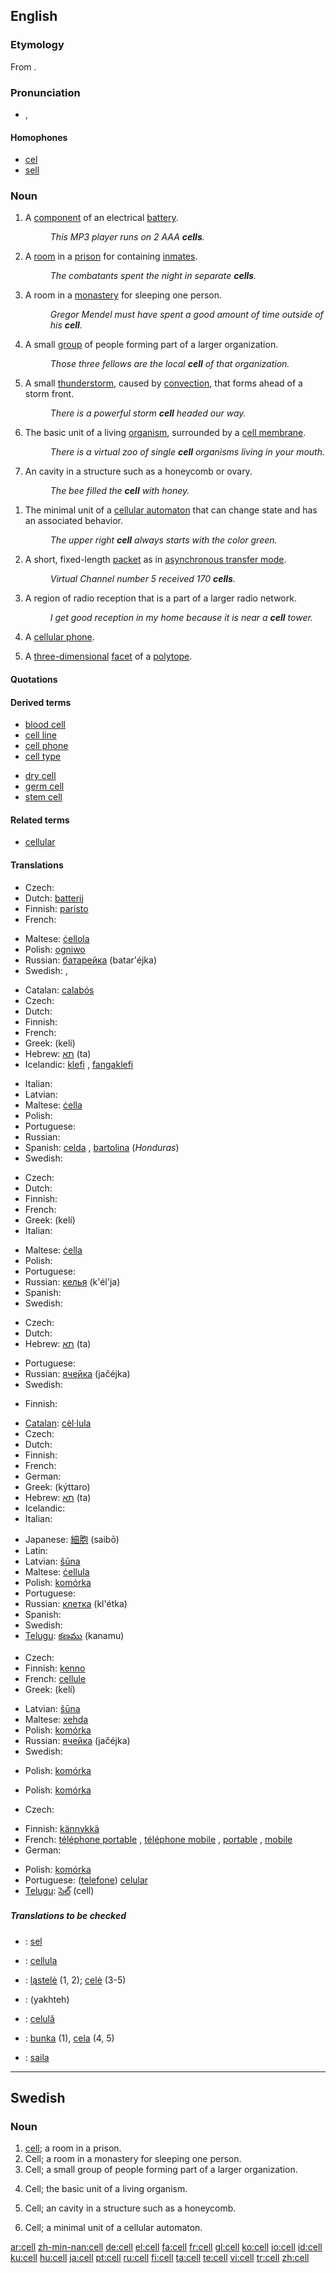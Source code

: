 ==English==

===Etymology===
From {{L.}} {{term|cella|lang=la}}.

===Pronunciation===
*{{IPA|/sɛl/}}, {{SAMPA|/sEl/}}

====Homophones====
*[[cel]]
*[[sell]]

===Noun===
{{en-noun}}
{{wikipedia}}

# A [[component]] of an electrical [[battery]].
#: ''This MP3 player runs on 2 AAA '''cells'''.''
# A [[room]] in a [[prison]] for containing [[inmate]]s.
#: ''The combatants spent the night in separate '''cells'''.''
# A room in a [[monastery]] for sleeping one person.
#: ''Gregor Mendel must have spent a good amount of time outside of his '''cell'''.''
# A small [[group]] of people forming part of a larger organization.
#: ''Those three fellows are the local '''cell''' of that organization.''
# {{meteorology}} A small [[thunderstorm]], caused by [[convection]], that forms ahead of a storm front.
#: ''There is a powerful storm '''cell''' headed our way.''
#{{cytology}} The basic unit of a living [[organism]], surrounded by a [[cell membrane]].
#: ''There is a virtual zoo of single '''cell''' organisms living in your mouth.''
#{{biology}} An cavity in a structure such as a honeycomb or ovary.
#: ''The bee filled the '''cell''' with honey.''
<!--this is a proper noun sense, and is encyclopedic
#{{biology}} the title of a [[scientific journal]] published by [[Wikipedia:Elsevier|Elsevier]]
#: ''It was published in'' ''' Cell'''. ''-->
#{{computing}} The minimal unit of a [[cellular automaton]] that can change state and has an associated behavior.
#: ''The upper right '''cell''' always starts with the color green.''
#{{communication}} A short, fixed-length [[packet]] as in [[Wikipedia:Asynchronous Transfer Mode|asynchronous transfer mode]].
#: ''Virtual Channel number 5 received 170 '''cells'''.''
#{{communication}} A region of radio reception that is a part of a larger radio network.
#: ''I get good reception in my home because it is near a '''cell''' tower.''
#{{context|US|informal}} A [[cellular phone]].
#{{geometry}} A [[three-dimensional]] [[facet]] of a [[polytope]].

====Quotations====
{{seeCites}}

====Derived terms====
{{rel-top|terms derived from "cell"}}
*[[blood cell]]
*[[cell line]]
*[[cell phone]]
*[[cell type]]
{{rel-mid}}
*[[dry cell]]
*[[germ cell]]
*[[stem cell]]
{{rel-bottom}}

====Related terms====
*[[cellular]]

====Translations====
{{trans-top|component of an electrical battery}}
* Czech: {{t-|cs|článek|m}}
* Dutch: [[batterij]] {{f}}
* Finnish: [[paristo]]
* French: {{t+|fr|pile|f}}
{{trans-mid}}
* Maltese: [[ċellola]] {{f}}
* Polish: [[ogniwo]] {{n}}
* Russian: [[батарейка]] (batar'éjka) {{f}}
* Swedish: {{t-|sv|cell|c}}, {{t+|sv|element|n}}
{{trans-bottom}}

{{trans-top|room in a prison for containing inmates}}
* Catalan: [[calabós]] {{m}}
* Czech: {{t-|cs|cela|f}}
* Dutch: {{t+|nl|cel|f}}
* Finnish: {{t-|fi|selli}}
* French: {{t+|fr|cellule|f}}
* Greek: {{t|el|κελί|n|sc=Grek}} (kelí)
* Hebrew: [[תא]] (ta) {{m}}
* Icelandic: [[klefi]] {{m}}, [[fangaklefi]] {{m}}
{{trans-mid}}
* Italian: {{t+|it|cella|f}}
* Latvian: {{t-|lv|kamera|f|xs=Latvian}}
* Maltese: [[ċella]] {{f}}
* Polish: {{t-|pl|cela|f}}
* Portuguese: {{t+|pt|cela|f}}
* Russian: {{t+|ru|камера|f|tr=kám'era|sc=Cyrl}}
* Spanish: [[celda]] {{f}}, [[bartolina]] {{f}} (''Honduras'')
* Swedish: {{t-|sv|cell|c}}
{{trans-bottom}}

{{trans-top|room in a monastery for sleeping one person}}
* Czech: {{t-|cs|cela|f}}
* Dutch: {{t+|nl|cel|f}}
* Finnish: {{t-|fi|kammio}}
* French: {{t+|fr|cellule|f}}
* Greek: {{t|el|κελί|n|sc=Grek}} (kelí)
* Italian: {{t+|it|cella|f}}
{{trans-mid}}
* Maltese: [[ċella]] {{f}}
* Polish: {{t-|pl|cela|f}}
* Portuguese: {{t+|pt|cela|f}}
* Russian: [[келья]] (k'él'ja) {{f}}
* Spanish: {{t+|es|célula|f}}
* Swedish: {{t-|sv|cell|c}}
{{trans-bottom}}

{{trans-top|small group of people forming part of a larger organization}}
* Czech: {{t+|cs|buňka|f}}
* Dutch: {{t+|nl|cel|f}}
* Hebrew: [[תא]] (ta) {{m}}
{{trans-mid}}
* Portuguese: {{t+|pt|célula|f}}
* Russian: [[ячейка]] (jačéjka) {{f}}
* Swedish: {{t-|sv|cell|c}}
{{trans-bottom}}

{{trans-top|small thunderstorm that forms ahead of a storm front}}
* Finnish: {{t+|fi|solu}}
{{trans-mid}}
{{trans-bottom}}

{{trans-top|basic unit of a living organism}}
* [[Catalan]]: [[cèl·lula]] {{f}}
* Czech: {{t+|cs|buňka|f}}
* Dutch: {{t+|nl|cel|f}}
* Finnish: {{t+|fi|solu}}
* French: {{t+|fr|cellule|f}}
* German: {{t+|de|Zelle|f}}
* Greek: {{t|el|κύτταρο|n|sc=Grek}} (kýttaro)
* Hebrew: [[תא]] (ta) {{m}}
* Icelandic: {{t-|is|fruma|f}}
* Italian: {{t+|it|cellula|f}}
{{trans-mid}}
* Japanese: [[細胞]] (saibō)
* Latin: {{t-|la|cellula|f}}
* Latvian: [[šūna]] {{f}}
* Maltese: [[ċellula]] {{f}}
* Polish: [[komórka]] {{f}}
* Portuguese: {{t+|pt|célula|f}}
* Russian: [[клетка]] (kl'étka) {{f}}
* Spanish: {{t+|es|célula|f}}
* Swedish: {{t-|sv|cell|c}}
* [[Telugu]]: [[కణము]] (kanamu)
{{trans-bottom}}

{{trans-top|cavity in a structure such as a honeycomb or ovary}}
* Czech: {{t+|cs|buňka|f}}
* Finnish: [[kenno]] {{i|of a honeycomb}}
* French: [[cellule]] {{f}} {{i|of a honeycomb}}
* Greek: {{t|el|κελί|n|sc=Grek}} (kelí)
{{trans-mid}}
* Latvian: [[šūna]] {{f}}
* Maltese: [[xehda]] {{f}}
* Polish: [[komórka]] {{f}}
* Russian: [[ячейка]] (jačéjka) {{f}}
* Swedish: {{t-|sv|cell|c}}
{{trans-bottom}}

{{trans-top|minimal unit of a cellular automaton that can change state and has an associated behavior}}
{{trans-mid}}
* Polish: [[komórka]] {{f}}
{{trans-bottom}}

{{trans-top|a short, fixed-length packet as in asynchronous transfer mode}}
{{trans-mid}}
* Polish: [[komórka]] {{f}}
{{trans-bottom}}

{{trans-top|region of radio reception that is a part of a larger radio network}}
* Czech: {{t+|cs|buňka|f}}
{{trans-mid}}
{{trans-bottom}}

<!--Note: add INFORMAL or SLANG terms to this table, where these exist-->
{{trans-top|US, informal: a cellular phone}}
* Finnish: [[kännykkä]] {{i|informal}}
* French: [[téléphone portable]] {{m}}, [[téléphone mobile]] {{m}}, [[portable]] {{m}}, [[mobile]] {{m}}
* German: {{t+|de|Handy}}
{{trans-mid}}
* Polish: [[komórka]] {{f}}
* Portuguese: ([[telefone]]) [[celular]] {{m}}
* [[Telugu]]: [[సెల్]] (cell)
{{trans-bottom}}

{{trans-top|geometry: a three-dimensional facet of a polytope}}
{{trans-mid}}
{{trans-bottom}}

=====Translations to be checked=====
{{checktrans}}

*{{ttbc|Indonesian}}: [[sel]]
*{{ttbc|Interlingua}}: [[cellula]]
*{{ttbc|Lithuanian}}: [[ląstelė]] {{f}} (1, 2); [[celė]] {{f}} (3-5)
*{{ttbc|Persian}}: {{FAchar|[[یاخته]]}} (yakhteh)
*{{ttbc|Romanian}}: [[celulă]] {{f}}
*{{ttbc|Slovak}}: [[bunka]] {{f}} (1), [[cela]] {{f}} (4, 5)
*{{ttbc|Sinhalese}}: [[saila]]

----

==Swedish==

===Noun===
{{sv-noun-reg-r-c|2=celle}}
{{infl|sv|noun|gender=c}}

# [[cell#English|cell]]; a room in a prison.
# Cell; a room in a monastery for sleeping one person.
# Cell; a small group of people forming part of a larger organization.
# {{biology|lang=sv}} Cell; the basic unit of a living organism.
# {{biology|lang=sv}} Cell; an cavity in a structure such as a honeycomb.
# {{computing|lang=sv}} Cell; a minimal unit of a cellular automaton.

[[ar:cell]]
[[zh-min-nan:cell]]
[[de:cell]]
[[el:cell]]
[[fa:cell]]
[[fr:cell]]
[[gl:cell]]
[[ko:cell]]
[[io:cell]]
[[id:cell]]
[[ku:cell]]
[[hu:cell]]
[[ja:cell]]
[[pt:cell]]
[[ru:cell]]
[[fi:cell]]
[[ta:cell]]
[[te:cell]]
[[vi:cell]]
[[tr:cell]]
[[zh:cell]]